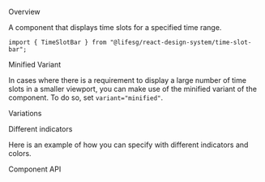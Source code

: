 
<Meta of={TimeSlotBarStories} />

<Title>TimeSlotBar</Title>

<Secondary>Overview</Secondary>

A component that displays time slots for a specified time range.

```tsx
import { TimeSlotBar } from "@lifesg/react-design-system/time-slot-bar";
```

<Canvas of={TimeSlotBarStories.Default} />

<Secondary>Minified Variant</Secondary>

In cases where there is a requirement to display a large number of time slots in a smaller viewport, you can make use of the minified variant of the component. To do so, set `variant="minified"`.

<Canvas of={TimeSlotBarStories.MinifiedVairant} />

<Secondary>Variations</Secondary>

<Heading3>Different indicators</Heading3>

Here is an example of how you can specify with different indicators and colors.

<Canvas of={TimeSlotBarStories.DifferentIndicators} />

<Secondary>Component API</Secondary>

<PropsTable />
